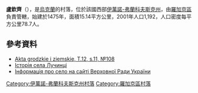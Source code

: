 {{coord|49|20|58|N|24|38|31|E|scale:30000|display=title}}

'''盧欽齊'''（{{lang-uk|Лучинці}}），是[[烏克蘭|烏克蘭]]的村落，位於該國西部[[伊萬諾-弗蘭科夫斯克州|伊萬諾-弗蘭科夫斯克州]]，由[[羅加京區|羅加京區]]負責管轄，始建於1475年，面積15.14平方公里，2001年人口1,192，人口密度每平方公里78.7人。

==參考資料==
*[http://polona.pl/item/665606/15/ Akta grodzkie i ziemskie, T.12, s.11, №108] {{Wayback|url=http://polona.pl/item/665606/15/ |date=20151222133351 }}
* [http://history.iv-fr.net/article.php?id=451 Історія села Лучинці] {{Wayback|url=http://history.iv-fr.net/article.php?id=451 |date=20160512221617 }}
* [http://w1.c1.rada.gov.ua/pls/z7502/A005?rdat1=16.06.2012&rf7571=14021 Інформація про село на сайті Верховної Ради України]

{{DEFAULTSORT:Лучинці}}
[[Category:伊萬諾-弗蘭科夫斯克州村落|Category:伊萬諾-弗蘭科夫斯克州村落]]
[[Category:羅加京區村落|Category:羅加京區村落]]


{{IvanoFrankivsk-geo-stub}}